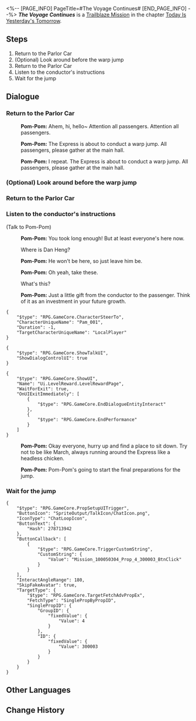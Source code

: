 <%-- [PAGE_INFO]
PageTitle=#The Voyage Continues#
[END_PAGE_INFO] --%>
{{Stub|Dialogue.}}
{{Mission Infobox
|id            = 1000503
|title         = 
|image         = <!--Mission The Voyage Continues.png-->
|type          = Trailblaze
|event_name    = 
|chapter       = Today Is Yesterday's Tomorrow
|requirements  = [[Trailblaze Mission]] ''[[The Voyage Continues]]'' completed
|summary       = <!--official mission summary from Fate's Atlas-->
|characters    = Pom-Pom; Trailblazer
|startLocation = [[Astral Express]] - [[Passenger Cabin]]
|world         = Astral Express
|area          = Passenger Cabin
|prev          = 
|next          = Drifting Between the Stars
|rewards       = Trailblaze EXP*200; Travel Encounters*4; Credit*10,000
}}
'''''The Voyage Continues''''' is a [[Trailblaze Mission]] in the chapter [[Today Is Yesterday's Tomorrow]].

==Steps==
# Return to the Parlor Car
# (Optional) Look around before the warp jump
# Return to the Parlor Car
# Listen to the conductor's instructions
# Wait for the jump

<!--
==Gameplay Notes==

--><!--
==Trial Character==

-->
==Dialogue==
{{Stub Dialogue}}

===Return to the Parlor Car{{subst:void|<!--100050301-->}}===
{{Mission Description|type=trailblaze|location=Passenger Cabin|You boarded the amazing Astral Express. From now on, this will be your home.<br />A new adventure is about to start. Prepare to warp jump to a new world!}}
{{Dialogue Start}}
:<!--1-second delay-->
:{{A|VO chapter0 7 pompom 145.ogg}} '''Pom-Pom:''' Ahem, hi, hello~ Attention all passengers. Attention all passengers.
:{{A|VO chapter0 7 pompom 146.ogg}} '''Pom-Pom:''' The Express is about to conduct a warp jump. All passengers, please gather at the main hall.
:{{A|VO chapter0 7 pompom 147.ogg}} '''Pom-Pom:''' I repeat. The Express is about to conduct a warp jump. All passengers, please gather at the main hall.
{{Dialogue End}}

===(Optional) Look around before the warp jump{{subst:void|<!--100050306-->}}===
{{Dialogue Start}}
{{Dialogue End}}

===Return to the Parlor Car{{subst:void|<!--100050302-->}}===
{{Dialogue Start}}
{{Dialogue End}}

===Listen to the conductor's instructions{{subst:void|<!--100050303-->}}===
{{Dialogue Start}}

;(Talk to Pom-Pom)
:{{A|VO chapter0 7 pompom 148.ogg}} '''Pom-Pom:''' You took long enough! But at least everyone's here now.
:{{DIcon|Arrow}} Where is Dan Heng?
:{{A|VO chapter0 7 pompom 149.ogg}} '''Pom-Pom:''' He won't be here, so just leave him be.
:{{A|VO chapter0 7 pompom 150.ogg}} '''Pom-Pom:''' Oh yeah, take these.
:{{DIcon|Arrow}} What's this?
:{{A|VO chapter0 7 pompom 151.ogg}} '''Pom-Pom:''' Just a little gift from the conductor to the passenger. Think of it as an investment in your future growth.
<pre>{
	"$type": "RPG.GameCore.CharacterSteerTo",
	"CharacterUniqueName": "Pam_001",
	"Duration": -1,
	"TargetCharacterUniqueName": "LocalPlayer"
}</pre>
<pre>{
	"$type": "RPG.GameCore.ShowTalkUI",
	"ShowDialogControlUI": true
}</pre>
<pre>{
	"$type": "RPG.GameCore.ShowUI",
	"Name": "Ui.LevelReward.LevelRewardPage",
	"WaitForExit": true,
	"OnUIExitImmediately": [
		{
			"$type": "RPG.GameCore.EndDialogueEntityInteract"
		},
		{
			"$type": "RPG.GameCore.EndPerformance"
		}
	]
}</pre>
:{{A|VO chapter0 7 pompom 152.ogg}} '''Pom-Pom:''' Okay everyone, hurry up and find a place to sit down. Try not to be like March, always running around the Express like a headless chicken.
:{{A|VO chapter0 7 pompom 153.ogg}} '''Pom-Pom:''' Pom-Pom's going to start the final preparations for the jump.
{{Dialogue End}}

===Wait for the jump{{subst:void|<!--100050304-->}}===
{{Dialogue Start}}
:<!--0.5-second delay-->
<pre>{
	"$type": "RPG.GameCore.PropSetupUITrigger",
	"ButtonIcon": "SpriteOutput/TalkIcon/ChatIcon.png",
	"IconType": "ChatLoopIcon",
	"ButtonText": {
		"Hash": 278713942
	},
	"ButtonCallback": [
		{
			"$type": "RPG.GameCore.TriggerCustomString",
			"CustomString": {
				"Value": "Mission_100050304_Prop_4_300003_BtnClick"
			}
		}
	],
	"InteractAngleRange": 180,
	"SkipFakeAvatar": true,
	"TargetType": {
		"$type": "RPG.GameCore.TargetFetchAdvPropEx",
		"FetchType": "SinglePropByPropID",
		"SinglePropID": {
			"GroupID": {
				"fixedValue": {
					"Value": 4
				}
			},
			"ID": {
				"fixedValue": {
					"Value": 300003
				}
			}
		}
	}
}</pre>
{{Dialogue End}}

==Other Languages==
{{Other Languages
|en   = The Voyage Continues
|zhs  = 旅途正在继续
|zht  = 旅途正在繼續
|ja   = 旅は続く
|ko   = 계속되는 여정
|es   = La travesía continúa
|fr   = Le voyage continue
|ru   = Путешествие продолжается
|th   = การเดินทางกำลังดำเนินต่อไป
|vi   = Hành Trình Đang Tiếp Diễn
|de   = Die Reise geht weiter
|id   = Perjalanan Sedang Berlanjut
|pt   = A Viagem Continua
}}

==Change History==
{{Change History|1.0}}
